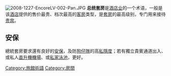 {{expand|time=2015-10-06T02:07:42+00:00}}
{{unreferenced|time=2015-10-06T02:07:42+00:00}}
[[File:2008-1227-EncoreLV-002-Pan.JPG|thumb]]
'''总统套房'''是[[酒店业|酒店业]]的一个术语，一般是该[[酒店|酒店]]提供的售价最贵、档次最高的[[客房|客房]]类型，是[[套房|套房]]的最高级别，专门用来接待[[贵宾|贵宾]]。

{{fact|[[星级酒店|星级酒店]]总统套房的名称来源于[[美國|美國]][[伍德罗·威尔逊|威爾遜]]總統每次出訪時對下榻[[旅館|旅館]]的特別規定，必須坐北朝南（[[北半球|北半球]]，[[南半球|南半球]]反之），有成套[[衛生間|衛生間]][[浴室|浴室]]和大得能容人走進去的[[櫥櫃|櫥櫃]]，又稱[[衣帽間|衣帽間]]。}}

== 安保 ==
總統套房要求還有良好的[[安保|安保]]，及防[[狗仔隊|狗仔隊]]的高[[私隱度|私隱度]]；若有獨立貴賓通道出入、或私人[[直升機機場|直升機機場]]、或[[私家泳池|私家泳池]]，更好。

[[Category:旅館術語|Category:旅館術語]]
[[Category:房間|Category:房間]]